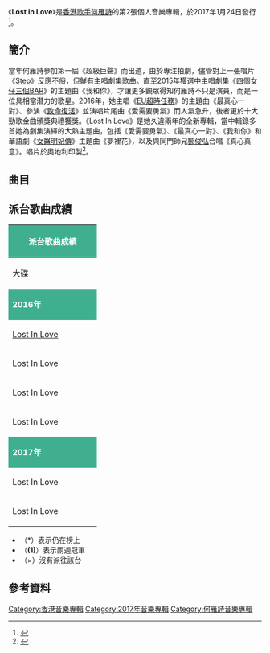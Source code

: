 {{expand|time=2017-03-28T02:32:19+00:00}}
{{Album infobox | <!-- See Wikipedia:WikiProject_Albums -->
| Name          = Lost in Love
| Type          = [[錄音室專輯|錄音室專輯]]
| Artist        = [[何雁詩|何雁詩]]
| Cover         = 何雁詩 Lost in Love.jpg
| Released      = 2017年1月24日
| Recorded      = 2014年－2017年
| Genre         = [[粵語流行音樂|粵語流行音樂]]
| Length        = 35:12
| Label         = [[星夢娛樂|星夢娛樂]]
| Last album    = [[Step_(何雁詩專輯)|Step]] <br>（2014年）
| This album    = '''Lost in Love'''<br>（2017年）
| Next album    = Que Será, Será <br>（2021年）
}}

《'''Lost in Love'''》是[[香港|香港]][[歌手|歌手]][[何雁詩|何雁詩]]的第2張個人音樂專輯，於2017年1月24日發行<ref>{{Cite web |url=https://itunes.apple.com/us/album/lost-in-love/id1196943563 |title=Lost in Love by Stephanie Ho on Apple Music |accessdate=2017-04-02 |archive-date=2017-03-26 |archive-url=https://web.archive.org/web/20170326225602/https://itunes.apple.com/us/album/lost-in-love/id1196943563 |dead-url=no }}</ref>。

== 簡介 ==
當年何雁詩參加第一屆《超級巨聲》而出道，由於專注拍劇，儘管對上一張唱片《[[Step_(何雁詩專輯)|Step]]》反應不俗，但鮮有主唱劇集歌曲。直至2015年獲選中主唱劇集《[[四個女仔三個BAR|四個女仔三個BAR]]》的主題曲《我和你》，才讓更多觀眾得知何雁詩不只是演員，而是一位具相當潛力的歌星。2016年，她主唱《[[EU超時任務|EU超時任務]]》的主題曲《最真心一對》、參演《[[致命復活|致命復活]]》並演唱片尾曲《愛需要勇氣》而人氣急升，後者更於十大勁歌金曲頒獎典禮獲獎。《Lost In Love》是她久違兩年的全新專輯，當中輯錄多首她為劇集演繹的大熱主題曲，包括《愛需要勇氣》、《最真心一對》、《我和你》和華語劇《[[女醫明妃傳|女醫明妃傳]]》主題曲《夢裡花》，以及與同門師兄[[鄭俊弘|鄭俊弘]]合唱《真心真意》。唱片於奧地利印製<ref>{{Cite web |url=http://www.yesasia.com/us/lost-in-love/1056953353-0-0-0-zh_CN/info.html |title=Lost in Love - 何雁诗 |accessdate=2017-03-28 |archive-date=2019-11-28 |archive-url=https://web.archive.org/web/20191128061317/https://www.yesasia.com/us/lost-in-love/1056953353-0-0-0-zh_CN/info.html |dead-url=no }}</ref>。

==曲目==
{{Tracklist
| collapsed = 
| headline = 
| font_size = 
| total_length = 35:12

| extra_column =

| title1 = '''愛需要勇氣'''
| music1 = [[張家誠|張家誠]]
| lyrics1 = [[張美賢|張美賢]]
| arranger1 = 張家誠
| producer1 = [[何哲圖|何哲圖]]<br>[[韋景雲|韋景雲]]
| longnote1 = 電視劇《[[致命復活|致命復活]]》片尾曲
| length1 = 4:08

| title2 = 只想可以跟你走
| music2 = [[金辰勳|金辰勳]]<br>[[朴秀鍾|朴秀鍾]]
| lyrics2 = 張美賢
| arranger2 = [[Johnny_Yim|Johnny Yim]]
| producer2 = 何哲圖<br>Johnny Yim
| longnote2 = 改編自[[Wax|Wax]]的《Tears Are Falling》
| length2 = 4:44

| title3 = 太想討好你
| music3 = [[徐洛鏘|徐洛鏘]]
| lyrics3 = 張美賢
| arranger3 = Johnny Yim
| producer3 = Johnny Yim
| longnote3 = 
| length3 = 3:45

| title4 = 真心真意
| music4 = 張家誠
| lyrics4 = 張美賢
| arranger4 = 張家誠
| producer4 = 何哲圖<br>韋景雲
| note4 = [[鄭俊弘|鄭俊弘]]合唱
| longnote4 = 電視劇《[[我瞞結婚了|我瞞結婚了]]》主題曲
| length4 = 3:40

| title5 = 最真心一對
| music5 = 徐洛鏘
| lyrics5 = 張美賢
| arranger5 = 徐洛鏘
| producer5 = 何哲圖<br>韋景雲
| longnote5 = 電視劇《[[EU超時任務|EU超時任務]]》主題曲
| length5 = 3:34

| title6 = 夢裡花
| music6 = 張家誠
| lyrics6 = [[李峻一|李峻一]]
| arranger6 = 張家誠
| producer6 = 何哲圖<br>韋景雲
| longnote6 = 電視劇《[[女醫明妃傳|女醫明妃傳]]》主題曲
| length6 = 3:57

| title7 = 三人行
| music7 = [[朱俊傑|朱俊傑]]
| lyrics7 = 張美賢
| arranger7 = Johnny Yim
| producer7 = Johnny Yim
| longnote7 = 
| length7 = 4:10

| title8 = 我和你
| music8 = 張家誠
| lyrics8 = [[楊熙_(填詞人)|楊熙]]
| arranger8 = 韋景雲
| producer8 = 何哲圖<br>韋景雲
| longnote8 = 電視劇《[[四個女仔三個BAR|四個女仔三個BAR]]》主題曲
| length8 = 3:21

| title9 = 很想愛下去
| music9 = [[黃安弘|黃安弘]]
| lyrics9 = 張美賢
| arranger9 = [[黃兆銘|黃兆銘]]
| producer9 = 何哲圖<br>韋景雲
| longnote9 =
| length9 = 3:53
}}

==派台歌曲成績==
{| class="wikitable" cellpadding="1"
|-
! style="background:#3FAF8F; color:white" colspan="7" | '''派台歌曲成績'''
|-
| width="160"| 大碟 || width="160"| 歌曲 || width="50"| 903 || width="50"| RTHK || width="50"| 997 || width="50"| TVB || width="320"| 備註 
|-
! style="background: #3FAF8F; color:white" colspan="7" | '''2016年'''
|-
|  [[Lost_In_Love|Lost In Love]] || 最真心一對 || - || - || - || '''1''' ||《[[EU超時任務|EU超時任務]]》主題曲<br>DBC華語歌曲流行指數：11
|-
| Lost In Love || 只想可以跟你走 || - || 3 || 2 || '''1''' || 
|-
| Lost In Love || 夢裡花 || × || × || × || 6 ||《[[女医·明妃传|女医·明妃传]]》主題曲
|-
| Lost In Love || 愛需要勇氣 || - || 3 || '''1''' || '''(1)''' ||'''首支兩台冠軍歌'''<br>《[[致命復活|致命復活]]》片尾曲<br>跨年上榜
|-
! style="background: #3FAF8F; color:white" colspan="7" | '''2017年'''
|-
| Lost In Love || 太想討好你 || - || 12 || 2 || '''1''' || 
|-
| Lost In Love || 真心真意 || × || × || × || 2 ||《[[我瞞結婚了|我瞞結婚了]]》主題曲<br>與[[鄭俊弘|鄭俊弘]]合唱
|}

*（*）表示仍在榜上
*（'''(1)'''）表示兩週冠軍
*（×）沒有派往該台

==參考資料==
<div class="references-small">
<references />
</div>

[[Category:香港音樂專輯|Category:香港音樂專輯]]
[[Category:2017年音樂專輯|Category:2017年音樂專輯]]
[[Category:何雁詩音樂專輯|Category:何雁詩音樂專輯]]